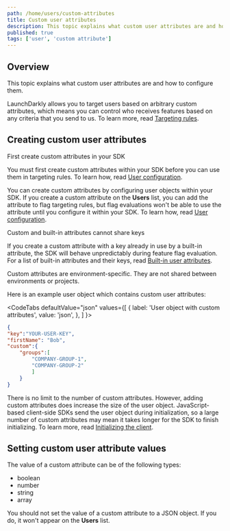 ```yaml
---
path: /home/users/custom-attributes
title: Custom user attributes
description: This topic explains what custom user attributes are and how to configure them.
published: true
tags: ['user', 'custom attribute']
---
```


## Overview

This topic explains what custom user attributes are and how to configure them.

LaunchDarkly allows you to target users based on arbitrary custom attributes, which means you can control who receives features based on any criteria that you send to us. To learn more, read [Targeting rules](/home/flags/targeting-rules).

## Creating custom user attributes

<Callout intent="warning">
<CalloutTitle>First create custom attributes in your SDK</CalloutTitle>
<CalloutDescription>

You must first create custom attributes within your SDK before you can use them in targeting rules. To learn how, read [User configuration](/sdk/features/user-config).

</CalloutDescription>
</Callout>

You can create custom attributes by configuring user objects within your SDK. If you create a custom attribute on the <strong>Users</strong> list, you can add the attribute to flag targeting rules, but flag evaluations won't be able to use the attribute until you configure it within your SDK. To learn how, read [User configuration](/sdk/features/user-config).

<Callout intent="alert">
<CalloutTitle>Custom and built-in attributes cannot share keys</CalloutTitle>
<CalloutDescription>

If you create a custom attribute with a key already in use by a built-in attribute, the SDK will behave unpredictably during feature flag evaluation. For a list of built-in attributes and their keys, read [Built-in user attributes](/home/users/built-in-attributes).

</CalloutDescription>
</Callout>

Custom attributes are environment-specific. They are not shared between environments or projects.

Here is an example user object which contains custom user attributes:

<CodeTabs
  defaultValue="json"
  values={[
    { label: 'User object with custom attributes', value: 'json', },
  ]
}>
<CodeTabItem value="json">

```json
{
"key":"YOUR-USER-KEY",
"firstName": "Bob",
"custom":{
	"groups":[
		"COMPANY-GROUP-1",
		"COMPANY-GROUP-2"
		]
	}
}
```

</CodeTabItem>
</CodeTabs>

There is no limit to the number of custom attributes. However, adding custom attributes does increase the size of the user object. JavaScript-based client-side SDKs send the user object during initialization, so a large number of custom attributes may mean it takes longer for the SDK to finish initializing. To learn more, read [Initializing the client](/sdk/client-side/javascript#initializing-the-client).

## Setting custom user attribute values

The value of a custom attribute can be of the following types:

* boolean
* number
* string
* array

You should not set the value of a custom attribute to a JSON object. If you do, it won't appear on the **Users** list.
